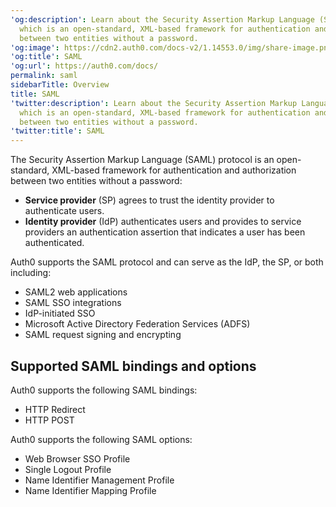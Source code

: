 ---
'og:description': Learn about the Security Assertion Markup Language (SAML) protocol,
  which is an open-standard, XML-based framework for authentication and authorization
  between two entities without a password.
'og:image': https://cdn2.auth0.com/docs-v2/1.14553.0/img/share-image.png
'og:title': SAML
'og:url': https://auth0.com/docs/
permalink: saml
sidebarTitle: Overview
title: SAML
'twitter:description': Learn about the Security Assertion Markup Language (SAML) protocol,
  which is an open-standard, XML-based framework for authentication and authorization
  between two entities without a password.
'twitter:title': SAML
---
The <Tooltip tip="Security Assertion Markup Language (SAML): Standardized protocol allowing two parties to exchange authentication information without a password." cta="View Glossary" href="/docs/glossary?term=Security+Assertion+Markup+Language">Security Assertion Markup Language</Tooltip> (SAML) protocol is an open-standard, XML-based framework for authentication and authorization between two entities without a password:

* **Service provider** (SP) agrees to trust the <Tooltip tip="Security Assertion Markup Language (SAML): Standardized protocol allowing two parties to exchange authentication information without a password." cta="View Glossary" href="/docs/glossary?term=identity+provider">identity provider</Tooltip> to authenticate users.
* **Identity provider** (IdP) authenticates users and provides to service providers an authentication assertion that indicates a user has been authenticated.

Auth0 supports the SAML protocol and can serve as the IdP, the SP, or both including:

* SAML2 web applications
* SAML <Tooltip tip="Single Sign-On (SSO): Service that, after a user logs into one applicaton, automatically logs that user in to other applications." cta="View Glossary" href="/docs/glossary?term=SSO">SSO</Tooltip> integrations
* IdP-initiated SSO
* Microsoft Active Directory Federation Services (ADFS)
* SAML request signing and encrypting

## Supported SAML bindings and options

Auth0 supports the following SAML bindings:

* HTTP Redirect
* HTTP POST

Auth0 supports the following SAML options:

* Web Browser SSO Profile
* Single Logout Profile
* Name Identifier Management Profile
* Name Identifier Mapping Profile